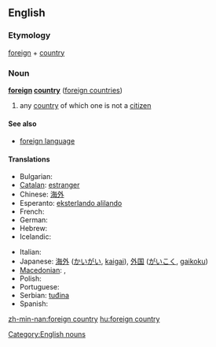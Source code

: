 ==English==

===Etymology===
[[foreign]] + [[country]]

===Noun===
'''[[foreign]] [[country]]''' ([[foreign countries]])

# any [[country]] of which one is not a [[citizen]]

====See also====
* [[foreign language]]

====Translations====
{{trans-top|any country of which one is not a citizen}}
* Bulgarian: {{t+|bg|чужбина|sc=Cyrl}}
* [[Catalan]]: [[estranger]]
* Chinese: [[海外]]
* Esperanto: [[eksterlando alilando]]
* French: {{t+|fr|étranger}}
* German: {{t+|de|Ausland|n}}
* Hebrew: {{t-|he|נכר|m|sc=Hebr}}
* Icelandic: {{t+|is|útland|n}}
{{trans-mid}}
* Italian: {{t+|it|estero}}
* Japanese: [[海外]] ([[かいがい]], [[kaigai]]), [[外国]] ([[がいこく]], [[gaikoku]])
* [[Macedonian]]: {{t|mk|туѓина|f|tr=túǵina|sc=Cyrl|xs=Macedonian}},  {{t|mk|јабана|f|tr=jábana|sc=Cyrl|xs=Macedonian}}
* Polish: {{t+|pl|zagranica}}
* Portuguese: {{t+|pt|estrangeiro}}
* Serbian: [[tuđina]] {{f}}
* Spanish: {{t+|es|extranjero}}
{{trans-bottom}}

[[Category:English nouns]]

[[zh-min-nan:foreign country]]
[[hu:foreign country]]